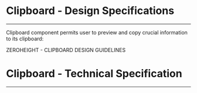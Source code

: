 
<Meta title="ODS Components/User feedback/Clipboard [atom]/Specifications" />

# Clipboard - Design Specifications
----

Clipboard component permits user to preview and copy crucial information to its clipboard:
<div>
  <osds-button color="primary" variant="ghost" href="https://zeroheight.com/6fc8a63f7/p/25bcae-clipboard/b/40a887" target="_blank">
    ZEROHEIGHT - CLIPBOARD DESIGN GUIDELINES &nbsp;
    <osds-icon name="external-link" color="primary" size="xs"></osds-icon>
  </osds-button>
</div>

# Clipboard - Technical Specification
----

<SpecificationsClipboard />
